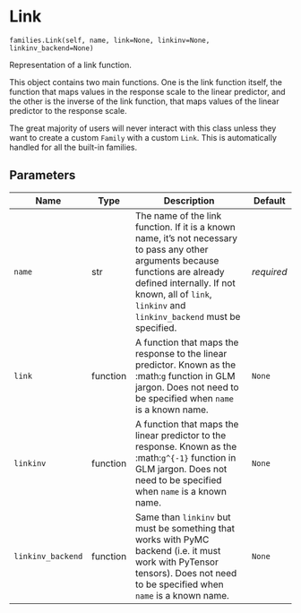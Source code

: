 # Link { #bambi.Link }

`families.Link(self, name, link=None, linkinv=None, linkinv_backend=None)`

Representation of a link function.

This object contains two main functions. One is the link function itself, the function
that maps values in the response scale to the linear predictor, and the other is the inverse
of the link function, that maps values of the linear predictor to the response scale.

The great majority of users will never interact with this class unless they want to create
a custom `Family` with a custom `Link`. This is automatically handled for all the built-in
families.

## Parameters

| Name              | Type     | Description                                                                                                                                                                                                                            | Default    |
|-------------------|----------|----------------------------------------------------------------------------------------------------------------------------------------------------------------------------------------------------------------------------------------|------------|
| `name`            | str      | The name of the link function. If it is a known name, it's not necessary to pass any other arguments because functions are already defined internally. If not known, all of `link`, `linkinv` and `linkinv_backend` must be specified. | _required_ |
| `link`            | function | A function that maps the response to the linear predictor. Known as the :math:`g` function in GLM jargon. Does not need to be specified when `name` is a known name.                                                                   | `None`     |
| `linkinv`         | function | A function that maps the linear predictor to the response. Known as the :math:`g^{-1}` function in GLM jargon. Does not need to be specified when `name` is a known name.                                                              | `None`     |
| `linkinv_backend` | function | Same than `linkinv` but must be something that works with PyMC backend (i.e. it must work with PyTensor tensors). Does not need to be specified when `name` is a known name.                                                           | `None`     |